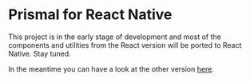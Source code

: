  
<Meta title="Home" />

# Prismal for React Native
This project is in the early stage of development and most of the components and utilities from the React version will be ported to React Native. Stay tuned.

In the meantime you can have a look at the other version [here](https://onyx-og.github.io/prismal/showcase/).